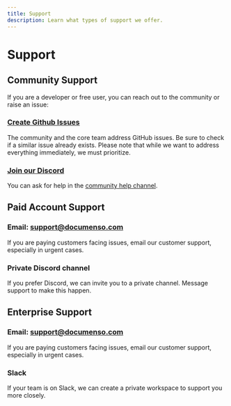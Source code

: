 ```yaml
---
title: Support
description: Learn what types of support we offer.
---
```


# Support

## Community Support

If you are a developer or free user, you can reach out to the community or raise an issue:

### [Create Github Issues](https://github.com/documenso/documenso/issues)

The community and the core team address GitHub issues. Be sure to check if a similar issue already exists. Please note that while we want to address everything immediately, we must prioritize.

### [Join our Discord](https://documen.so/discord)

You can ask for help in the [community help channel](https://discord.com/channels/1132216843537485854/1133419426524430376).

## Paid Account Support

### Email: support@documenso.com

If you are paying customers facing issues, email our customer support, especially in urgent cases.

### Private Discord channel

If you prefer Discord, we can invite you to a private channel. Message support to make this happen.

## Enterprise Support

### Email: support@documenso.com

If you are paying customers facing issues, email our customer support, especially in urgent cases.

### Slack

If your team is on Slack, we can create a private workspace to support you more closely.
